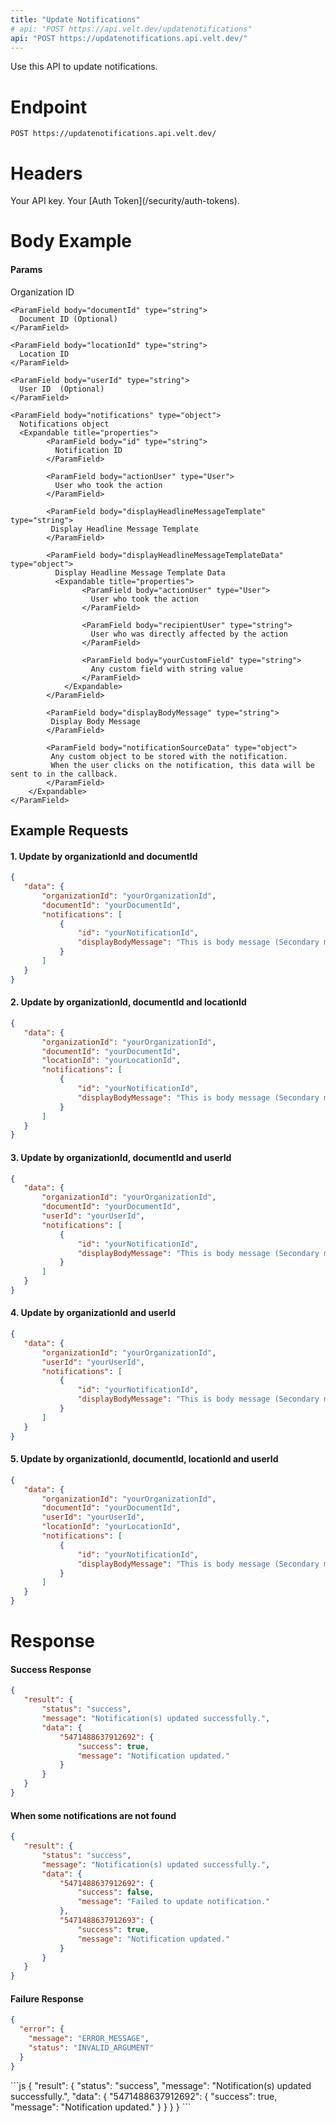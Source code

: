 ```yaml
---
title: "Update Notifications"
# api: "POST https://api.velt.dev/updatenotifications"
api: "POST https://updatenotifications.api.velt.dev/"
---
```


Use this API to update notifications.

# Endpoint

`POST https://updatenotifications.api.velt.dev/`

# Headers

<ParamField header="x-velt-api-key" type="string" required>
  Your API key.
</ParamField>

<ParamField header="x-velt-auth-token" type="string" required>
  Your [Auth Token](/security/auth-tokens).
</ParamField>

# Body Example

#### Params

<ParamField body="data" type="object" required>
  <Expandable title="properties">
    <ParamField body="organizationId" type="string" required>
      Organization ID  
    </ParamField>

    <ParamField body="documentId" type="string">
      Document ID (Optional)
    </ParamField>

    <ParamField body="locationId" type="string">
      Location ID  
    </ParamField>

    <ParamField body="userId" type="string">
      User ID  (Optional)
    </ParamField>
    
    <ParamField body="notifications" type="object">
      Notifications object  
      <Expandable title="properties">
            <ParamField body="id" type="string">
              Notification ID  
            </ParamField>

            <ParamField body="actionUser" type="User">
              User who took the action  
            </ParamField>

            <ParamField body="displayHeadlineMessageTemplate" type="string">
             Display Headline Message Template  
            </ParamField>

            <ParamField body="displayHeadlineMessageTemplateData" type="object">
              Display Headline Message Template Data
              <Expandable title="properties">
                    <ParamField body="actionUser" type="User">
                      User who took the action
                    </ParamField>

                    <ParamField body="recipientUser" type="string">
                      User who was directly affected by the action
                    </ParamField>

                    <ParamField body="yourCustomField" type="string">
                      Any custom field with string value
                    </ParamField>     
                </Expandable>
            </ParamField>

            <ParamField body="displayBodyMessage" type="string">
             Display Body Message
            </ParamField>

            <ParamField body="notificationSourceData" type="object">
             Any custom object to be stored with the notification.
             When the user clicks on the notification, this data will be sent to in the callback.  
            </ParamField>
        </Expandable>
    </ParamField>
  </Expandable>
</ParamField>

## **Example Requests**
#### 1. Update by organizationId and documentId
```JSON
{
   "data": {
       "organizationId": "yourOrganizationId",
       "documentId": "yourDocumentId",
       "notifications": [
           {
               "id": "yourNotificationId",
               "displayBodyMessage": "This is body message (Secondary message)",
           }
       ]
   }
}
```

#### 2. Update by organizationId, documentId and locationId
```JSON
{
   "data": {
       "organizationId": "yourOrganizationId",
       "documentId": "yourDocumentId",
       "locationId": "yourLocationId",
       "notifications": [
           {
               "id": "yourNotificationId",
               "displayBodyMessage": "This is body message (Secondary message)",
           }
       ]
   }
}
```


#### 3. Update by organizationId, documentId and userId
```JSON
{
   "data": {
       "organizationId": "yourOrganizationId",
       "documentId": "yourDocumentId",
       "userId": "yourUserId",
       "notifications": [
           {
               "id": "yourNotificationId",
               "displayBodyMessage": "This is body message (Secondary message)",
           }
       ]
   }
}
```

#### 4. Update by organizationId and userId
```JSON
{
   "data": {
       "organizationId": "yourOrganizationId",
       "userId": "yourUserId",
       "notifications": [
           {
               "id": "yourNotificationId",
               "displayBodyMessage": "This is body message (Secondary message)",
           }
       ]
   }
}
```

#### 5. Update by organizationId, documentId, locationId and userId
```JSON
{
   "data": {
       "organizationId": "yourOrganizationId",
       "documentId": "yourDocumentId",
       "userId": "yourUserId",
       "locationId": "yourLocationId",
       "notifications": [
           {
               "id": "yourNotificationId",
               "displayBodyMessage": "This is body message (Secondary message)",
           }
       ]
   }
}
```

# Response

#### Success Response

```JSON
{
   "result": {
       "status": "success",
       "message": "Notification(s) updated successfully.",
       "data": {
           "5471488637912692": {
               "success": true,
               "message": "Notification updated."
           }
       }
   }
}
```

#### When some notifications are not found

```JSON
{
   "result": {
       "status": "success",
       "message": "Notification(s) updated successfully.",
       "data": {
           "5471488637912692": {
               "success": false,
               "message": "Failed to update notification."
           },
           "5471488637912693": {
               "success": true,
               "message": "Notification updated."
           }
       }
   }
}
```

#### Failure Response

```JSON
{
  "error": {
    "message": "ERROR_MESSAGE",
    "status": "INVALID_ARGUMENT"
  }
}
```

<ResponseExample>
```js
{
   "result": {
       "status": "success",
       "message": "Notification(s) updated successfully.",
       "data": {
           "5471488637912692": {
               "success": true,
               "message": "Notification updated."
           }
       }
   }
}
```
</ResponseExample>